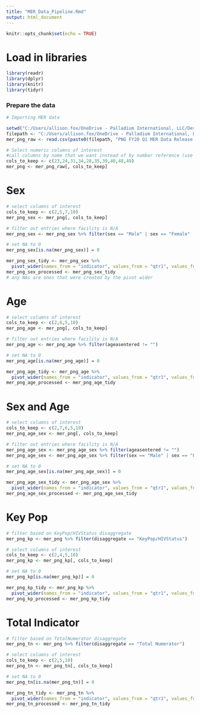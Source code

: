 ---
title: "MER_Data_Pipeline.Rmd"
output: html_document
---


```{r setup, include=FALSE}
knitr::opts_chunk$set(echo = TRUE)
```

# Load in libraries

```{r}
library(readr)
library(dplyr)
library(knitr)
library(tidyr)
```

### Prepare the data ###

```{r}
# Importing MER data

setwd("C:/Users/allison.fox/OneDrive - Palladium International, LLC/Desktop/Technical Work/Anomaly Detection")
filepath <- "C:/Users/allison.fox/OneDrive - Palladium International, LLC/Desktop/Technical Work/Anomaly Detection/"
mer_png_raw <- read.csv(paste0(filepath, "PNG FY20 Q1 MER Data Release for Data.FI_4.13.2021.csv"), stringsAsFactors = FALSE)

```



```{r}
# Select numeric columns of interest
#call columns by name that we want instead of by number reference (use is.numeric() to reference which columns in the data set have numbers vs names)
cols_to_keep <- c(23,24,31,34,28,35,39,40,48,49)
mer_png <- mer_png_raw[, cols_to_keep]

```

# Sex

```{r}
# select columns of interest
cols_to_keep <- c(2,5,7,10)
mer_png_sex <- mer_png[, cols_to_keep]

# filter out entries where facility is N/A
mer_png_sex <- mer_png_sex %>% filter(sex == "Male" | sex == "Female" | sex == "Unknown Sex")

# set NA to 0
mer_png_sex[is.na(mer_png_sex)] = 0

mer_png_sex_tidy <- mer_png_sex %>%
  pivot_wider(names_from = "indicator", values_from = "qtr1", values_fn = sum)
mer_png_sex_processed <- mer_png_sex_tidy
# any NAs are ones that were created by the pivot wider
```


# Age

```{r}
# select columns of interest
cols_to_keep <- c(2,6,5,10)
mer_png_age <- mer_png[, cols_to_keep]

# filter out entries where facility is N/A
mer_png_age <- mer_png_age %>% filter(ageasentered != "")

# set NA to 0
mer_png_age[is.na(mer_png_age)] = 0

mer_png_age_tidy <- mer_png_age %>%
  pivot_wider(names_from = "indicator", values_from = "qtr1", values_fn = sum)
mer_png_age_processed <- mer_png_age_tidy
```


# Sex and Age

```{r}
# select columns of interest
cols_to_keep <- c(2,7,6,5,10)
mer_png_age_sex <- mer_png[, cols_to_keep]

# filter out entries where facility is N/A
mer_png_age_sex <- mer_png_age_sex %>% filter(ageasentered != "")
mer_png_age_sex <- mer_png_age_sex %>% filter(sex == "Male" | sex == "Female" | sex == "Unknown Sex")

# set NA to 0
mer_png_age_sex[is.na(mer_png_age_sex)] = 0

mer_png_age_sex_tidy <- mer_png_age_sex %>%
  pivot_wider(names_from = "indicator", values_from = "qtr1", values_fn = sum)
mer_png_age_sex_processed <- mer_png_age_sex_tidy
```


# Key Pop

```{r}
# filter based on KeyPop/HIVStatus disaggregate
mer_png_kp <- mer_png %>% filter(disaggregate == "KeyPop/HIVStatus")

# select columns of interest
cols_to_keep <- c(2,4,5,10)
mer_png_kp <- mer_png_kp[, cols_to_keep]

# set NA to 0
mer_png_kp[is.na(mer_png_kp)] = 0

mer_png_kp_tidy <- mer_png_kp %>%
  pivot_wider(names_from = "indicator", values_from = "qtr1", values_fn = sum)
mer_png_kp_processed <- mer_png_kp_tidy
```


# Total Indicator

```{r}
# filter based on TotalNumerator disaggregate
mer_png_tn <- mer_png %>% filter(disaggregate == "Total Numerator")

# select columns of interest
cols_to_keep <- c(2,5,10)
mer_png_tn <- mer_png_tn[, cols_to_keep]

# set NA to 0
mer_png_tn[is.na(mer_png_tn)] = 0

mer_png_tn_tidy <- mer_png_tn %>%
  pivot_wider(names_from = "indicator", values_from = "qtr1", values_fn = sum)
mer_png_tn_processed <- mer_png_tn_tidy
```

